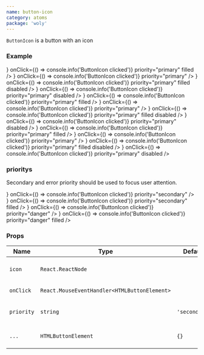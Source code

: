```yaml
---
name: button-icon
category: atoms
package: 'woly'
---
```



`ButtonIcon` is a button with an icon

### Example

<Playground>
  <block.N>
    <ButtonIcon
      icon={<IconSearch />}
      onClick={() => console.info('ButtonIcon clicked')}
      priority="primary"
      filled
    />
  </block.N>
  <block.N>
    <ButtonIcon
      icon={<IconEyeOpened />}
      onClick={() => console.info('ButtonIcon clicked')}
      priority="primary"
    />
  </block.N>
  <block.N>
    <ButtonIcon
      icon={<IconSearch />}
      onClick={() => console.info('ButtonIcon clicked')}
      priority="primary"
      filled
      disabled
    />
  </block.N>
  <block.N>
    <ButtonIcon
      icon={<IconEyeOpened />}
      onClick={() => console.info('ButtonIcon clicked')}
      priority="primary"
      disabled
    />
  </block.N>
  <block.XS>
    <ButtonIcon
      icon={<IconSearch />}
      onClick={() => console.info('ButtonIcon clicked')}
      priority="primary"
      filled
    />
  </block.XS>
  <block.XS>
    <ButtonIcon
      icon={<IconEyeOpened />}
      onClick={() => console.info('ButtonIcon clicked')}
      priority="primary"
    />
  </block.XS>
  <block.XS>
    <ButtonIcon
      icon={<IconSearch />}
      onClick={() => console.info('ButtonIcon clicked')}
      priority="primary"
      filled
      disabled
    />
  </block.XS>
  <block.XS>
    <ButtonIcon
      icon={<IconEyeOpened />}
      onClick={() => console.info('ButtonIcon clicked')}
      priority="primary"
      disabled
    />
  </block.XS>
  <block.S>
    <ButtonIcon
      icon={<IconSearch />}
      onClick={() => console.info('ButtonIcon clicked')}
      priority="primary"
      filled
    />
  </block.S>
  <block.S>
    <ButtonIcon
      icon={<IconEyeOpened />}
      onClick={() => console.info('ButtonIcon clicked')}
      priority="primary"
    />
  </block.S>
  <block.S>
    <ButtonIcon
      icon={<IconSearch />}
      onClick={() => console.info('ButtonIcon clicked')}
      priority="primary"
      filled
      disabled
    />
  </block.S>
  <block.S>
    <ButtonIcon
      icon={<IconEyeOpened />}
      onClick={() => console.info('ButtonIcon clicked')}
      priority="primary"
      disabled
    />
  </block.S>
</Playground>

### prioritys

Secondary and error priority should be used to focus user attention.

<Playground>
  <ButtonIcon
    icon={<IconSearch />}
    onClick={() => console.info('ButtonIcon clicked')}
    priority="secondary"
  />
  <ButtonIcon
    icon={<IconSearch />}
    onClick={() => console.info('ButtonIcon clicked')}
    priority="secondary"
    filled
  />
  <ButtonIcon
    icon={<IconSearch />}
    onClick={() => console.info('ButtonIcon clicked')}
    priority="danger"
  />
  <ButtonIcon
    icon={<IconSearch />}
    onClick={() => console.info('ButtonIcon clicked')}
    priority="danger"
    filled
  />
</Playground>

### Props

| Name       | Type                                         | Default       | Description                                        |
| ---------- | -------------------------------------------- | ------------- | -------------------------------------------------- |
| `icon`     | `React.ReactNode`                            |               | Set the icon component inside the button           |
| `onClick`  | `React.MouseEventHandler<HTMLButtonElement>` |               | Callback when button clicked                       |
| `priority` | `string`                                     | `'secondary'` | Priority prop to style ButtonIcon component        |
| `...`      | `HTMLButtonElement`                          | `{}`          | Other props are inherited from `HTMLButtonElement` |
